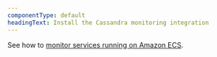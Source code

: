 ```yaml
---
componentType: default
headingText: Install the Cassandra monitoring integration
---
```


See how to [monitor services running on Amazon ECS](/docs/integrations/host-integrations/host-integrations-list/monitor-services-running-amazon-ecs).